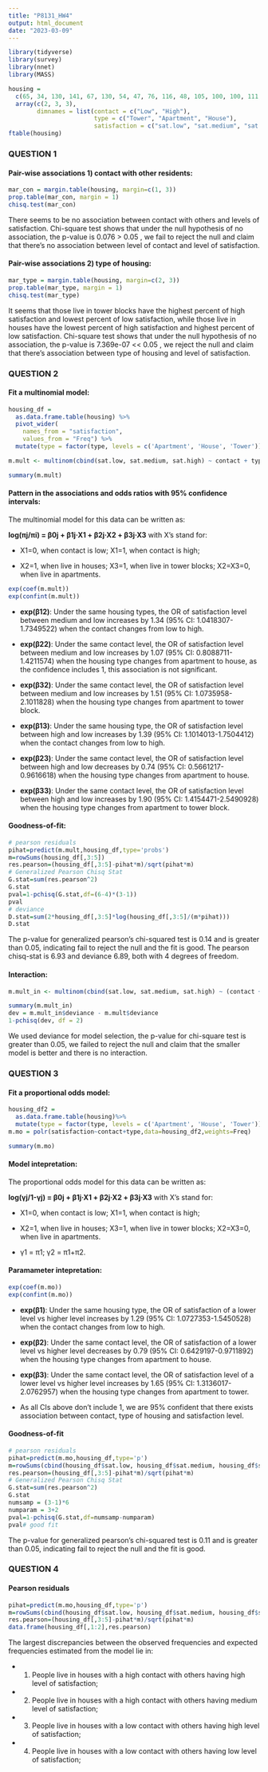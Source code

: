 ```yaml
---
title: "P8131_HW4"
output: html_document
date: "2023-03-09"
---
```


```r
library(tidyverse)
library(survey)
library(nnet)
library(MASS)
```

```r
housing = 
  c(65, 34, 130, 141, 67, 130, 54, 47, 76, 116, 48, 105, 100, 100, 111, 191, 62, 104) %>%
  array(c(2, 3, 3),
        dimnames = list(contact = c("Low", "High"),
                        type = c("Tower", "Apartment", "House"),
                        satisfaction = c("sat.low", "sat.medium", "sat.high")))
ftable(housing)
```
### QUESTION 1

#### Pair-wise associations 1) contact with other residents:

```r
mar_con = margin.table(housing, margin=c(1, 3))
prop.table(mar_con, margin = 1)
chisq.test(mar_con)
```
There seems to be no association between contact with others and levels of satisfaction. Chi-square test shows that under the null hypothesis of no association, the p-value is 0.076 > 0.05 , we fail to reject the null and claim that there’s no association between level of contact and level of satisfaction.

#### Pair-wise associations 2) type of housing:

```r
mar_type = margin.table(housing, margin=c(2, 3))
prop.table(mar_type, margin = 1)
chisq.test(mar_type)
```
It seems that those live in tower blocks have the highest percent of high satisfaction and lowest percent of low satisfaction, while those live in houses have the lowest percent of high satisfaction and highest percent of low satisfaction. Chi-square test shows that under the null hypothesis of no association, the p-value is 7.369e-07 << 0.05 , we reject the null and claim that there’s association between type of housing and level of satisfaction.

### QUESTION 2

#### Fit a multinomial model:

```r
housing_df = 
  as.data.frame.table(housing) %>% 
  pivot_wider(
    names_from = "satisfaction",
    values_from = "Freq") %>% 
  mutate(type = factor(type, levels = c('Apartment', 'House', 'Tower')))

m.mult <- multinom(cbind(sat.low, sat.medium, sat.high) ~ contact + type, data=housing_df)
```

```r
summary(m.mult)
```
#### Pattern in the associations and odds ratios with 95% confidence intervals:

The multinomial model for this data can be written as: 

**log(πj/πi) = β0j + β1j·X1 + β2j·X2 + β3j·X3** with X’s stand for:

* X1=0, when contact is low; X1=1, when contact is high;

* X2=1, when live in houses; X3=1, when live in tower blocks; X2=X3=0, when live in apartments.

```r
exp(coef(m.mult))
exp(confint(m.mult))
```
* **exp(β12)**: Under the same housing types, the OR of satisfaction level between medium and low increases by 1.34 (95% CI: 1.0418307-1.7349522) when the contact changes from low to high.

* **exp(β22)**: Under the same contact level, the OR of satisfaction level between medium and low increases by 1.07 (95% CI: 0.8088711-1.4211574) when the housing type changes from apartment to house, as the confidence includes 1, this association is not significant.

* **exp(β32)**: Under the same contact level, the OR of satisfaction level between medium and low increases by 1.51 (95% CI: 1.0735958-2.1011828) when the housing type changes from apartment to tower block.

* **exp(β13)**: Under the same housing type, the OR of satisfaction level between high and low increases by 1.39 (95% CI: 1.1014013-1.7504412) when the contact changes from low to high.

* **exp(β23)**: Under the same contact level, the OR of satisfaction level between high and low decreases by 0.74 (95% CI: 0.5661217-0.9616618) when the housing type changes from apartment to house.

* **exp(β33)**: Under the same contact level, the OR of satisfaction level between high and low increases by 1.90 (95% CI: 1.4154471-2.5490928) when the housing type changes from apartment to tower block.

#### Goodness-of-fit:

```r
# pearson residuals
pihat=predict(m.mult,housing_df,type='probs')
m=rowSums(housing_df[,3:5])
res.pearson=(housing_df[,3:5]-pihat*m)/sqrt(pihat*m)
# Generalized Pearson Chisq Stat
G.stat=sum(res.pearson^2)
G.stat
pval=1-pchisq(G.stat,df=(6-4)*(3-1))
pval
# deviance
D.stat=sum(2*housing_df[,3:5]*log(housing_df[,3:5]/(m*pihat)))
D.stat
```
The p-value for generalized pearson's chi-squared test is 0.14 and is greater than 0.05, indicating fail to reject the null and the fit is good. The pearson chisq-stat is 6.93 and deviance 6.89, both with 4 degrees of freedom.

#### Interaction:

```r
m.mult_in <- multinom(cbind(sat.low, sat.medium, sat.high) ~ (contact + type)^2, data=housing_df)
```


```r
summary(m.mult_in)
dev = m.mult_in$deviance - m.mult$deviance
1-pchisq(dev, df = 2)
```
We used deviance for model selection, the p-value for chi-square test is greater than 0.05, we failed to reject the null and claim that the smaller model is better and there is no interaction.

### QUESTION 3

#### Fit a proportional odds model:

```r
housing_df2 = 
  as.data.frame.table(housing)%>% 
  mutate(type = factor(type, levels = c('Apartment', 'House', 'Tower')))
m.mo = polr(satisfaction~contact+type,data=housing_df2,weights=Freq)
```

```r
summary(m.mo)
```

#### Model intepretation: 

The proportional odds model for this data can be written as: 

**log(γj/1-γj) = β0j + β1j·X1 + β2j·X2 + β3j·X3** with X’s stand for:

* X1=0, when contact is low; X1=1, when contact is high;

* X2=1, when live in houses; X3=1, when live in tower blocks; X2=X3=0, when live in apartments.

* γ1 = π1; γ2 = π1+π2.

#### Paramameter intepretation:

```r
exp(coef(m.mo))
exp(confint(m.mo))
```

* **exp(β1)**: Under the same housing type, the OR of satisfaction of a lower level vs higher level increases by 1.29 (95% CI: 1.0727353-1.5450528) when the contact changes from low to high.

* **exp(β2)**: Under the same contact level, the OR of satisfaction of a lower level vs higher level decreases by 0.79 (95% CI: 0.6429197-0.9711892) when the housing type changes from apartment to house.


* **exp(β3)**: Under the same contact level, the OR of satisfaction level of a lower level vs higher level increases by 1.65 (95% CI: 1.3136017-2.0762957) when the housing type changes from apartment to tower.

* As all CIs above don't include 1, we are 95% confident that there exists association between contact, type of housing and satisfaction level.

#### Goodness-of-fit

```r
# pearson residuals
pihat=predict(m.mo,housing_df,type='p')
m=rowSums(cbind(housing_df$sat.low, housing_df$sat.medium, housing_df$sat.high))
res.pearson=(housing_df[,3:5]-pihat*m)/sqrt(pihat*m)
# Generalized Pearson Chisq Stat
G.stat=sum(res.pearson^2)
G.stat
numsamp = (3-1)*6
numparam = 3+2
pval=1-pchisq(G.stat,df=numsamp-numparam)
pval# good fit
```
The p-value for generalized pearson's chi-squared test is 0.11 and is greater than 0.05, indicating fail to reject the null and the fit is good. 

### QUESTION 4

#### Pearson residuals

```r
pihat=predict(m.mo,housing_df,type='p')
m=rowSums(cbind(housing_df$sat.low, housing_df$sat.medium, housing_df$sat.high))
res.pearson=(housing_df[,3:5]-pihat*m)/sqrt(pihat*m)
data.frame(housing_df[,1:2],res.pearson)
```
The largest discrepancies between the observed frequencies and expected frequencies estimated from the model lie in:

* 1. People live in houses with a high contact with others having high level of satisfaction;

* 2. People live in houses with a high contact with others having medium level of satisfaction;

* 3. People live in houses with a low contact with others having high level of satisfaction;

* 4. People live in houses with a low contact with others having low level of satisfaction;